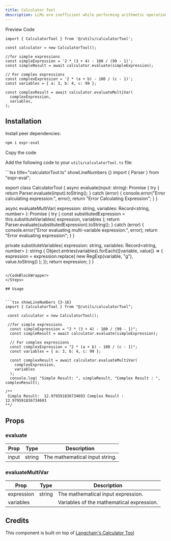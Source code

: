 ```yaml
---
title: Calculator Tool
description: LLMs are inefficient while performing arithmetic operations. The Calculator Tool is a simple and efficient tool for performing arithmetic operations.
---
```


<Tabs defaultValue="preview">

<TabsList>
  <TabsTrigger value="preview">Preview</TabsTrigger>
  <TabsTrigger value="code">Code</TabsTrigger>
</TabsList>

<TabsContent value="preview">
  <ComponentPreviewTemp>
    <ReRankerDemo />
  </ComponentPreviewTemp>
</TabsContent>

<TabsContent value="code">

<CodeBlockWrapper>

```tsx showLineNumbers {3-16}
import { CalculatorTool } from '@/utils/calculatorTool';

const calculator = new CalculatorTool();

//for simple expressions
const simpleExpression = '2 * (3 + 4) - 100 / (99 - 1)';
const simpleResult = await calculator.evaluate(simpleExpression);

// For complex expressions
const complexExpression = '2 * (a + b) - 100 / (c - 1)';
const variables = { a: 3, b: 4, c: 99 };

const complexResult = await calculator.evaluateMultiVar(
  complexExpression,
  variables,
);
```

</CodeBlockWrapper>

</TabsContent>

</Tabs>

## Installation

<Steps>

<Step>Install peer dependencies:</Step>

```bash
npm i expr-eval
```

<Step>Copy the code</Step>

Add the following code to your `utils/calculatorTool.ts` file:

<CodeBlockWrapper>
```tsx title="calculatorTool.ts" showLineNumbers {}
import { Parser } from "expr-eval";

export class CalculatorTool {
  async evaluate(input: string): Promise<string> {
    try {
      return Parser.evaluate(input).toString();
    } catch (error) {
      console.error("Error calculating expression:", error);
      return "Error Calculating Expression";
    }
  }

  async evaluateMultiVar(
    expression: string,
    variables: Record<string, number>
  ): Promise<string> {
    try {
      const substitutedExpression = this.substituteVariables(
        expression,
        variables
      );
      return Parser.evaluate(substitutedExpression).toString();
    } catch (error) {
      console.error("Error evaluating multi-variable expression:", error);
      return "Error evaluating expression";
    }
  }

  private substituteVariables(
    expression: string,
    variables: Record<string, number>
  ): string {
    Object.entries(variables).forEach(([variable, value]) => {
      expression = expression.replace(
        new RegExp(variable, "g"),
        value.toString()
      );
    });
    return expression;
  }
}


```

</CodeBlockWrapper>
</Steps>

## Usage


```tsx showLineNumbers {3-16}
import { CalculatorTool } from "@/utils/calculatorTool";

 const calculator = new CalculatorTool();

 //for simple expressions
  const simpleExpression = "2 * (3 + 4) - 100 / (99 - 1)";
  const simpleResult = await calculator.evaluate(simpleExpression);

  // For complex expressions
  const complexExpression = "2 * (a + b) - 100 / (c - 1)";
  const variables = { a: 3, b: 4, c: 99 };

  const complexResult = await calculator.evaluateMultiVar(
    complexExpression,
    variables
  );
  console.log( "Simple Result: ", simpleResult, "Complex Result : ", complexResult);

/**
 Simple Result:  12.979591836734693 Complex Result :  12.979591836734693
**/
```
## Props

### evaluate

| Prop       | Type   | Description                              |
| ---------- | ------ | ---------------------------------------- |
| input      | string | The mathematical input string.            |


### evaluateMultiVar

| Prop       | Type                    | Description                              |
| ---------- | ----------------------- | ---------------------------------------- |
| expression | string                  | The mathematical input expression.       |
| variables  |                         | Variables of the mathematical expression.|




## Credits

This component is built on top of [Langchain's Calculator Tool](https://v02.api.js.langchain.com/classes/langchain_community_tools_calculator.Calculator.html)


